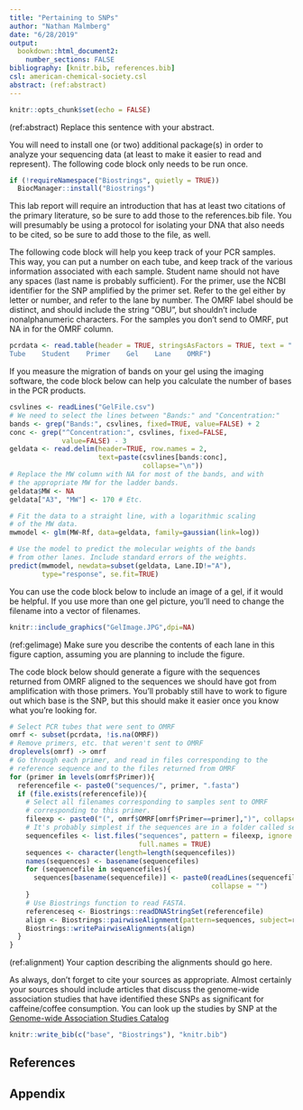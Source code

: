 ```yaml
---
title: "Pertaining to SNPs"
author: "Nathan Malmberg"
date: "6/28/2019"
output: 
  bookdown::html_document2:
    number_sections: FALSE
bibliography: [knitr.bib, references.bib]
csl: american-chemical-society.csl
abstract: (ref:abstract)
---
```


```r
knitr::opts_chunk$set(echo = FALSE)
```

(ref:abstract) Replace this sentence with your abstract.

You will need to install one (or two) additional package(s) in order to analyze
your sequencing data (at least to make it easier to read and represent). The
following code block only needs to be run once.

```r
if (!requireNamespace("Biostrings", quietly = TRUE))
  BiocManager::install("Biostrings")
```

This lab report will require an introduction that has at least two citations
of the primary literature, so be sure to add those to the references.bib file.
You will presumably be using a protocol for isolating your DNA that also needs
to be cited, so be sure to add those to the file, as well.

The following code block will help you keep track of your PCR samples. This way,
you can put a number on each tube, and keep track of the various information
associated with each sample. Student name should not have any spaces (last name
is probably sufficient). For the primer, use the NCBI identifier for the SNP
amplified by the primer set. Refer to the gel either by letter or number, and
refer to the lane by number. The OMRF label should be distinct, and should
include the string "OBU", but shouldn't include nonalphanumeric characters.
For the samples you don't send to OMRF, put NA in for the OMRF column.

```r
pcrdata <- read.table(header = TRUE, stringsAsFactors = TRUE, text = "
Tube    Student    Primer    Gel    Lane    OMRF")
```

If you measure the migration of bands on your gel using the imaging software, the
code block below can help you calculate the number of bases in the PCR products.

```r
csvlines <- readLines("GelFile.csv")
# We need to select the lines between "Bands:" and "Concentration:"
bands <- grep("Bands:", csvlines, fixed=TRUE, value=FALSE) + 2
conc <- grep("^Concentration:", csvlines, fixed=FALSE,
             value=FALSE) - 3
geldata <- read.delim(header=TRUE, row.names = 2,
                      text=paste(csvlines[bands:conc],
                                 collapse="\n"))
# Replace the MW column with NA for most of the bands, and with
# the appropriate MW for the ladder bands.
geldata$MW <- NA
geldata["A3", "MW"] <- 170 # Etc.

# Fit the data to a straight line, with a logarithmic scaling
# of the MW data.
mwmodel <- glm(MW~Rf, data=geldata, family=gaussian(link=log))

# Use the model to predict the molecular weights of the bands
# from other lanes. Include standard errors of the weights.
predict(mwmodel, newdata=subset(geldata, Lane.ID!="A"),
        type="response", se.fit=TRUE)
```

You can use the code block below to include an image of a gel, if it would
be helpful. If you use more than one gel picture, you'll need to change the
filename into a vector of filenames.

```r
knitr::include_graphics("GelImage.JPG",dpi=NA)
```

(ref:gelimage) Make sure you describe the contents of each lane in this figure caption, assuming you are planning to include the figure.

The code block below should generate a figure with the sequences returned from OMRF
aligned to the sequences we should have got from amplification with those primers.
You'll probably still have to work to figure out which base is the SNP, but this
should make it easier once you know what you're looking for.

```r
# Select PCR tubes that were sent to OMRF
omrf <- subset(pcrdata, !is.na(OMRF))
# Remove primers, etc. that weren't sent to OMRF
droplevels(omrf) -> omrf
# Go through each primer, and read in files corresponding to the
# reference sequence and to the files returned from OMRF
for (primer in levels(omrf$Primer)){
  referencefile <- paste0("sequences/", primer, ".fasta")
  if (file.exists(referencefile)){
    # Select all filenames corresponding to samples sent to OMRF
    # corresponding to this primer.
    fileexp <- paste0("(", omrf$OMRF[omrf$Primer==primer],")", collapse = "|")
    # It's probably simplest if the sequences are in a folder called sequences
    sequencefiles <- list.files("sequences", pattern = fileexp, ignore.case = TRUE,
                                full.names = TRUE)
    sequences <- character(length=length(sequencefiles))
    names(sequences) <- basename(sequencefiles)
    for (sequencefile in sequencefiles){
      sequences[basename(sequencefile)] <- paste0(readLines(sequencefile),
                                                  collapse = "")
    }
    # Use Biostrings function to read FASTA.
    referenceseq <- Biostrings::readDNAStringSet(referencefile)
    align <- Biostrings::pairwiseAlignment(pattern=sequences, subject=referenceseq)
    Biostrings::writePairwiseAlignments(align)
  }
}
```

(ref:alignment) Your caption describing the alignments should go here.

As always, don't forget to cite your sources as appropriate.
Almost certainly your sources should include articles that discuss the
genome-wide association studies that have identified these SNPs as significant
for caffeine/coffee consumption. You can look up the studies by SNP at the
[Genome-wide Association Studies Catalog](https://www.ebi.ac.uk/gwas/)

```r
knitr::write_bib(c("base", "Biostrings"), "knitr.bib")
```

## References

<div id="refs"></div>

## Appendix
```r

```

